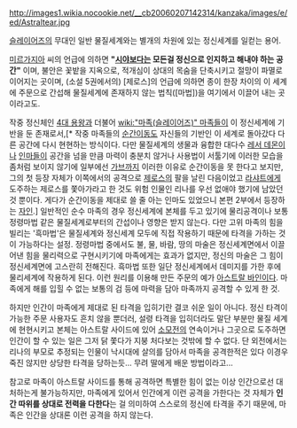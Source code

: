 http://images1.wikia.nocookie.net/__cb20060207142314/kanzaka/images/e/ed/Astraltear.jpg

[[슬레이어즈]]의 무대인 일반 물질세계와는 별개의 차원에 있는 정신세계를 일컫는 용어.

[[미르가지아]] 씨의 언급에 의하면 '''"[[시야]]보다는 모든걸 정신으로 인지하고 해내야 하는 공간"''' 이며, 불안은 꽃밭을 지옥으로, 적개심이 상대의 목숨을 단축시키고 절망이 파멸로 이어지는 곳이며, (소설 5권에서의) [제로스]의 언급에 의하면 종이 한장 차이의 이 세계에 주문으로 간섭해 물질세계에 존재하지 않는 법칙([마법])을 여기에서 이끌어 내는 곳이라고도.

작중 정신체인 [[4대 용왕]]과 더불어 [[wiki:"마족(슬레이어즈)" 마족]]들이 이 정신세계에 기반을 둔 존재로서,[* 작중 마족들의 [[순간이동]]도 자신들의 기반인 이 세계로 돌아갔다 다른 공간에 다시 현현하는 방식이다. 다만 물질세계의 생물과 융합한 대다수 [[레서 데몬]]이나 [[인마]]들이 공간을 넘을 만큼 마력이 충분치 않거나 사용법이 서툴기에 이러한 모습을 좀처럼 보이지 않기에 일부에선 [[가브]]까지 이러한 이유로 순간이동을 못 한다고 보지만, 그의 첫 등장 자체가 이쪽에서의 공격으로 [[제로스]]의 팔을 날린 다음이었고 [[라샤트]]에게 도주하는 제로스를 쫓아가라고 한 것도 위험 인물인 리나를 우선 없애야 했기에 남았던 것 뿐이다. 게다가 순간이동을 제대로 쓸 줄 아는 인마도 있었으니 본편 2부에서 등장하는 [[자인]].] 일반적인 순수 마족의 경우 정신세계에 본체를 두고 있기에 물리공격이나 보통 정령마법 같은 물질세계로부터의 간섭이나 영향은 받지 않는다. 다만 고위 마족의 힘을 빌리는 '흑마법'은 물질세계와 정신세계 모두에 직접 작용하기 때문에 타격을 가하는 것이 가능하다는 설정. 정령마법 중에서도 불, 물, 바람, 땅의 마술은 정신세계면에서 이끌어낸 힘을 물리력으로 구현시키기에 마족에게는 효과가 없지만, 정신의 마술은 그 힘이 정신세계면에 고스란히 전해진다. 흑마법 또한 일단 정신세계에서 데미지를 가한 후에 물리세계에 작용하게 된다. 이런 원리를 이용해 만든 주문의 예가 [[아스트랄 바인]]이다. 마족에게 해를 입힐 수 없는 보통의 검 등에 마력을 담아 마족까지 공격할 수 있게 한 것.

하지만 인간이 마족에게 제대로 된 타격을 입히기란 결코 쉬운 일이 아니다. 정신 타격이 가능한 주문 사용자도 흔치 않을 뿐더러, 설령 타격을 입히더라도 말단 부분만 물질 세계에 현현시키고 본체는 아스트랄 사이드에 있어 [[소모전]]의 연속이거나 그곳으로 도주하면 인간이 할 수 있는 일은 그저 닭 쫓다가 지붕 처다보는 것밖에 할 수 없다.
단 외전에서는 리나의 부모로 추정되는 인물이 낙시대에
살의를 담아서 마족을 공격한적은 있다 
이경우 죽진 않지만 상당한 타격을 당하는듯...
무려 딸에게 배운 방법이라고...  

참고로 마족이 아스트랄 사이드를 통해 공격하면 특별한 힘이 없는 이상 인간으로선 대처하는게 불가능하지만, 마족에게 있어서 인간에게 이런 공격을 가한다는 것 자체가 '''인간 따위를 상대로 전력을 다한다'''는 걸 의미하여 스스로의 정신에 타격을 주기 때문에, 마족은 인간을 상대론 이런 공격을 하지 않는다.
